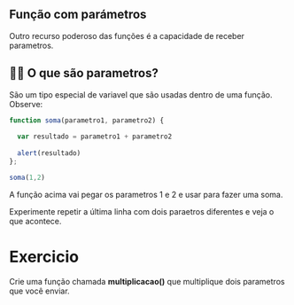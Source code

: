 
Função com parámetros
-----------------------

Outro recurso poderoso das funções é a capacidade de receber parametros.

👵🏻 O que são parametros?
-------------------------

São um tipo especial de variavel que são usadas dentro de uma função. Observe:

```javascript
function soma(parametro1, parametro2) {
  
  var resultado = parametro1 + parametro2
  
  alert(resultado)
};

soma(1,2)
```

A função acima vai pegar os parametros 1 e 2 e usar para fazer uma soma. 

Experimente repetir a última linha com dois paraetros diferentes e veja o que acontece.

Exercicio
============

Crie uma função chamada **multiplicacao()** que multiplique dois parametros que você enviar.
